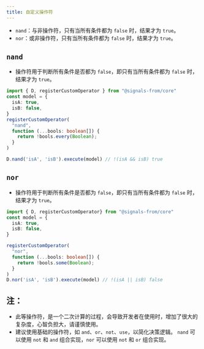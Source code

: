 ```yaml
---
title: 自定义操作符
---
```


- `nand`：与非操作符，只有当所有条件都为 `false` 时，结果才为 `true`。
- `nor`：或非操作符，只有当所有条件都为 `false` 时，结果才为 `true`。

## `nand`
- 操作符用于判断所有条件是否都为 `false`，即只有当所有条件都为 `false` 时，结果才为 `true`。


```ts
import { D, registerCustomOperator } from "@signals-from/core"
const model = {
  isA: true,
  isB: false,
}
registerCustomOperator(
  "nand",
  function (...bools: boolean[]) {
    return !bools.every(Boolean);
  }
)

D.nand('isA', 'isB').execute(model) // !(isA && isB) true
```
## `nor`
- 操作符用于判断所有条件是否都为 `false`，即只有当所有条件都为 `false` 时，结果才为 `true`。

```ts
import { D, registerCustomOperator} from "@signals-from/core"
const model = {
  isA: true,
  isB: false,
}

registerCustomOperator(
  "nor",
  function (...bools: boolean[]) {
    return !bools.some(Boolean);
  }
)
D.nor('isA', 'isB').execute(model) // !(isA || isB) false
```

## 注：
- 此等操作符，是一个二次计算的过程，会导致开发者在使用时，增加了很大的复杂度，心智负担大，请谨慎使用。
- 建议使用基础的操作符，如 `and`、`or`、`not`、`use`，以简化决策逻辑。 `nand` 可以使用 `not` 和 `and` 组合实现，`nor` 可以使用 `not` 和 `or` 组合实现。
